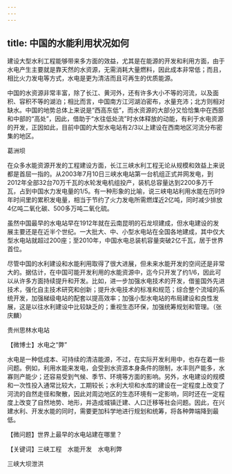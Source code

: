 ```yaml
---
---
---
```

title: 中国的水能利用状况如何
---




建设大型水利工程能够带来多方面的效益，尤其是在能源的开发和利用方面，由于水电产生主要就是靠天然的水资源，无需消耗大量燃料，因此成本非常低；而且，相比火力发电等方式，水电是更为清洁而且可再生的优质能源。

中国的水资源非常丰富，除了长江、黄河外，还有许多大小不等的河流，以及面积、容积不等的湖泊；相比而言，中国南方江河湖泊密布，水量充沛；北方则相对缺水。中国的地势总体上来说是“西高东低”，而水资源的大部分又恰恰集中在西部和中部的“高处”，因此，借助于“水往低处流”时水体释放的动能，有利于水电资源的开发，正因如此，目前中国的大型水电站有2/3以上建设在西南地区河流分布密集的地区。

葛洲坝



在众多水能资源开发的工程建设方面，长江三峡水利工程无论从规模和效益上来说都是首屈一指的。从2003年7月10日三峡水电站第一台机组正式并网发电，到2012年全部32台70万千瓦的水轮发电机组投产，装机总容量达到2200多万千瓦，占到中国水力发电量的1/5。有一种形象的比喻，说三峡电站利用水能在历时9年时间里的累积发电量，相当于节约了火力发电所需燃煤近2亿吨，同时减少排放4亿吨二氧化碳、500多万吨二氧化硫。

虽然中国最早的水电站早在1912年就在云南昆明的石龙坝建成，但水电建设的发展主要还是在近半个世纪。一大批大、中、小型水电站在全国各地建成，其中仅大型水电站就超过200座；至2010年，中国水电总装机容量突破2亿千瓦，居于世界首位。

尽管中国的水利建设和水能利用取得了很大进展，但未来水能开发的空间还是非常大的。据估计，在中国可能开发利用的水能资源中，迄今只开发了约1/6，因此可以从许多方面持续提升和开发。比如，进一步加强水电技术的开发，借鉴国外先进技术，强化自主技术研究和创新；提升水电技术的标准和规范；综合整个流域的系统开发，加强梯级电站的配套以提高效率；加强小型水电站的布局建设和良性发展，这是以往水利建设中比较缺乏的；重视生态环保，加强统筹规划和管理。（张庆麟）

贵州思林水电站





【微博士】水电之“弊”

水电是一种低成本、可持续的清洁能源，不过，在实际开发利用中，也存在着一些问题。例如，利用水能来发电，会受到水资源本身条件的限制，水丰则产能多，水寡则产能少；还容易受到气候、季节、环境等方面的影响。另外，水电建设的规模和一次性投入通常比较大，工期较长；水利大坝和水库的建设在一定程度上改变了河流的自然走径和聚散，因此对周边地区的生态环境有一定影响，同时还在一定程度上改变了自然地势、地形，并造成城镇迁建、人口迁移等社会问题。因此，在兴建水利、开发水能的同时，需要更加科学地进行规划和统筹，将各种弊端降到最低。

【微问题】世界上最早的水电站建在哪里？

【关键词】三峡工程　水能开发　水电利弊





三峡大坝泄洪